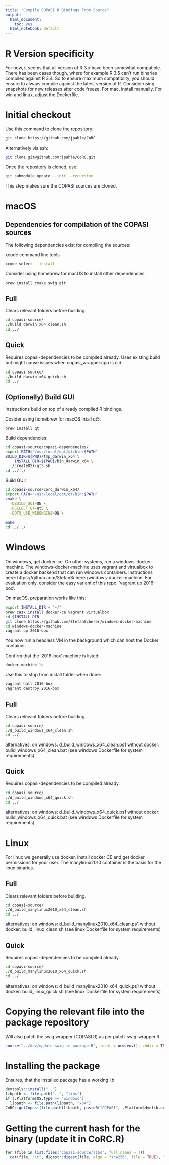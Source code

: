 ```yaml
---
title: "Compile COPASI R Bindings From Source"
output:
  html_document:
    toc: yes
  html_notebook: default
---
```


# R Version specificity

For now, it seems that all version of R 3.x have been somewhat compatible.
There has been cases though, where for example R 3.5 can't run binaries compiled against R 3.4.
So to ensure maximum compatiblity, you should ensure to always compile against the latest version of R.
Consider using snapshots for new releases after code freeze.
For mac, install manually. For win and linux, adjust the Dockerfile.

# Initial checkout

Use this command to clone the repository:

```bash
git clone https://github.com/jpahle/CoRC
```

Alternatively via ssh:
```bash
git clone git@github.com:jpahle/CoRC.git
```

Once the repository is cloned, use:

```bash
git submodule update --init --recursive
```

This step makes sure the COPASI sources are cloned.

# macOS

## Dependencies for compilation of the COPASI sources

The following dependencies exist for compiling the sources:

xcode command line tools

```bash
xcode-select --install
```

Consider using homebrew for macOS to install other dependencies:

```bash
brew install cmake swig git
```

## Full

Clears relevant folders before building.

```bash
cd copasi-source/
./build_darwin_x64_clean.sh
cd ../
```

## Quick

Requires copasi-dependencies to be compiled already.
Uses existing build but might cause issues when copasi_wrapper.cpp is old.

```bash
cd copasi-source/
./build_darwin_x64_quick.sh
cd ../
```

## (Optionally) Build GUI

Instructions build on top of already compiled R bindings.

Cosider using homebrew for macOS intall qt5:

```bash
brew install qt
```

Build dependencies:

```bash
cd copasi-source/copasi-dependencies/
export PATH="/usr/local/opt/qt/bin:$PATH"
BUILD_DIR=${PWD}/tmp_darwin_x64 \
	INSTALL_DIR=${PWD}/bin_darwin_x64 \
  ./createOSX-qt5.sh
cd ../../
```

Build GUI:

```bash
cd copasi-source/corc_darwin_x64/
export PATH="/usr/local/opt/qt/bin:$PATH"
cmake \
  -DBUILD_GUI=ON \
  -DSELECT_QT=Qt5 \
  -DQT5_USE_WEBENGINE=ON \
  .
make
cd ../../
```

# Windows

On windows, get docker-ce.
On other systems, run a windows-docker-machine.
The windows-docker-machine uses vagrant and virtualbox to create a docker backend that can run windows containers.
Instructions here: https://github.com/StefanScherer/windows-docker-machine.
For evaluation only, consider the easy variant of this repo: 'vagrant up 2016-box'.

On macOS, preparation works like this:

```bash
export INSTALL_DIR = "~/"
brew cask install docker-ce vagrant virtualbox
cd $INSTALL_DIR
git clone https://github.com/StefanScherer/windows-docker-machine
cd windows-docker-machine
vagrant up 2016-box
```

You now run a headless VM in the background which can host the Docker container.

Confirm that the '2016-box' machine is listed:

```bash
docker-machine ls
```

Use this to stop from install folder when done:

```bash
vagrant halt 2016-box
vagrant destroy 2016-box
```

## Full

Clears relevant folders before building.

```bash
cd copasi-source/
./d_build_windows_x64_clean.sh
cd ../
```

alternatives:
  on windows: d_build_windows_x64_clean.ps1
  without docker: build_windows_x64_clean.bat (see windows Dockerfile for system requirements)

## Quick

Requires copasi-dependencies to be compiled already.

```bash
cd copasi-source/
./d_build_windows_x64_quick.sh
cd ../
```

alternatives:
  on windows: d_build_windows_x64_quick.ps1
  without docker: build_windows_x64_quick.bat (see windows Dockerfile for system requirements)

# Linux

For linux we generally use docker.
Install docker CE and get docker permissions for your user.
The manylinux2010 container is the basis for the linux binaries.

## Full

Clears relevant folders before building.

```bash
cd copasi-source/
./d_build_manylinux2010_x64_clean.sh
cd ../
```

alternatives:
  on windows: d_build_manylinux2010_x64_clean.ps1
  without docker: build_linux_clean.sh (see linux Dockerfile for system requirements)

## Quick

Requires copasi-dependencies to be compiled already.

```bash
cd copasi-source/
./d_build_manylinux2010_x64_quick.sh
cd ../
```

alternatives:
  on windows: d_build_manylinux2010_x64_quick.ps1
  without docker: build_linux_quick.sh (see linux Dockerfile for system requirements)

# Copying the relevant file into the package repository

Will also patch the swig wrapper (COPASI.R) as per patch-swig-wrapper.R

```r
source("../dev/update-swig-in-package.R", local = new.env(), chdir = TRUE)
```

# Installing the package

Ensures, that the installed package has a working lib

```r
devtools::install("..")
libpath <- file.path("..", "libs")
if (.Platform$OS.type == "windows")
  libpath <- file.path(libpath, "x64")
CoRC::getCopasi(file.path(libpath, paste0("COPASI", .Platform$dynlib.ext)))
```

# Getting the current hash for the binary (update it in CoRC.R)

```r
for (file in list.files("copasi-source/libs", full.names = T))
  cat(file, "\t", digest::digest(file, algo = "sha256", file = TRUE), "\n")
```
